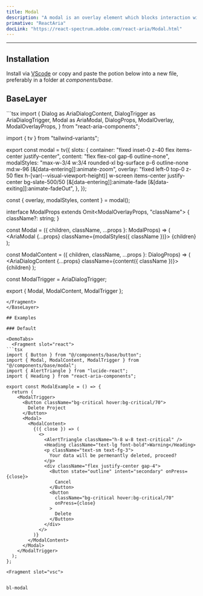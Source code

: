 ```yaml
---
title: Modal
description: "A modal is an overlay element which blocks interaction with elements outside it."
primative: "ReactAria"
docLink: "https://react-spectrum.adobe.com/react-aria/Modal.html"
---
```

---

<MdxExample>
  <ModalExample client:load/>
</MdxExample>

## Installation

Install via [VScode](/docs/getting-started/vsc) or copy and paste the potion below into a new file, preferably in a folder at _components/base_.

## BaseLayer

<BaseLayer>
<Fragment slot="contentSlot">
```tsx
import {
  Dialog as AriaDialogContent,
  DialogTrigger as AriaDialogTrigger,
  Modal as AriaModal,
  DialogProps,
  ModalOverlay,
  ModalOverlayProps,
} from "react-aria-components";

import { tv } from "tailwind-variants";

export const modal = tv({
  slots: {
    container: "fixed inset-0 z-40 flex items-center justify-center",
    content: "flex flex-col gap-6 outline-none",
    modalStyles:
      "max-w-3/4 w:3/4 rounded-xl bg-surface p-6 outline-none md:w-96 [&[data-entering]]:animate-zoom",
    overlay:
      "fixed left-0 top-0 z-50 flex h-[var(--visual-viewport-height)] w-screen items-center justify-center bg-slate-500/50 [&[data-entering]]:animate-fade [&[data-exiting]]:animate-fadeOut",
  },
});

const { overlay, modalStyles, content } = modal();

interface ModalProps extends Omit<ModalOverlayProps, "className"> {
  className?: string;
}

const Modal = ({ children, className, ...props }: ModalProps) => (
  <ModalOverlay className={overlay()}>
    <AriaModal {...props} className={modalStyles({ className })}>
      {children}
    </AriaModal>
  </ModalOverlay>
);

const ModalContent = ({ children, className, ...props }: DialogProps) => (
  <AriaDialogContent {...props} className={content({ className })}>
    {children}
  </AriaDialogContent>
);

const ModalTrigger = AriaDialogTrigger;

export { Modal, ModalContent, ModalTrigger };

```
</Fragment>
</BaseLayer>

## Examples

### Default 

<DemoTabs>
  <Fragment slot="react">
```tsx
import { Button } from "@/components/base/button";
import { Modal, ModalContent, ModalTrigger } from "@/components/base/modal";
import { AlertTriangle } from "lucide-react";
import { Heading } from "react-aria-components";

export const ModalExample = () => {
  return (
    <ModalTrigger>
      <Button className="bg-critical hover:bg-critical/70">
        Delete Project
      </Button>
      <Modal>
        <ModalContent>
          {({ close }) => (
            <>
              <AlertTriangle className="h-8 w-8 text-critical" />
              <Heading className="text-lg font-bold">Warning</Heading>
              <p className="text-sm text-fg-3">
                Your data will be permenantly deleted, proceed?
              </p>
              <div className="flex justify-center gap-4">
                <Button state="outline" intent="secondary" onPress={close}>
                  Cancel
                </Button>
                <Button
                  className="bg-critical hover:bg-critical/70"
                  onPress={close}
                >
                  Delete
                </Button>
              </div>
            </>
          )}
        </ModalContent>
      </Modal>
    </ModalTrigger>
  );
};

```
  </Fragment>

    <Fragment slot="vsc">
```bash

bl-modal

```
  </Fragment>
</DemoTabs>


